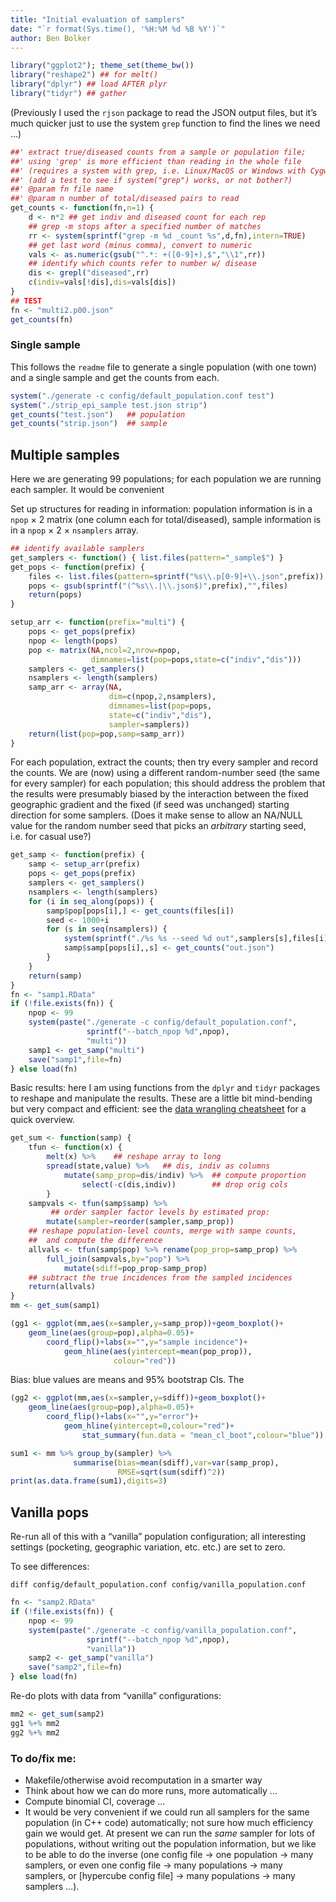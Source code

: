 ```yaml
---
title: "Initial evaluation of samplers"
date: "`r format(Sys.time(), '%H:%M %d %B %Y')`"
author: Ben Bolker
---
```


```r
library("ggplot2"); theme_set(theme_bw())
library("reshape2") ## for melt()
library("dplyr") ## load AFTER plyr
library("tidyr") ## gather
```

(Previously I used the `rjson` package to read the JSON output files,
but it's much quicker just to use the system `grep` function to find
the lines we need ...)

```r
##' extract true/diseased counts from a sample or population file;
##' using 'grep' is more efficient than reading in the whole file
##' (requires a system with grep, i.e. Linux/MacOS or Windows with Cygwin)
##' (add a test to see if system("grep") works, or not bother?)
##' @param fn file name
##' @param n number of total/diseased pairs to read
get_counts <- function(fn,n=1) {
    d <- n*2 ## get indiv and diseased count for each rep
    ## grep -m stops after a specified number of matches
    rr <- system(sprintf("grep -m %d _count %s",d,fn),intern=TRUE)
    ## get last word (minus comma), convert to numeric
    vals <- as.numeric(gsub("^.*: +([0-9]+),$","\\1",rr))
    ## identify which counts refer to number w/ disease
    dis <- grepl("diseased",rr)
    c(indiv=vals[!dis],dis=vals[dis])
}
## TEST
fn <- "multi2.p00.json"
get_counts(fn)
```

### Single sample

This follows the `readme` file to generate a single population (with one town)
and a single sample and get the counts from each.
```r
system("./generate -c config/default_population.conf test")
system("./strip_epi_sample test.json strip")
get_counts("test.json")   ## population
get_counts("strip.json")  ## sample
```

## Multiple samples

Here we are generating 99 populations; for each population
we are running each sampler.  It would be convenient

Set up structures for reading in information: population information is in a
`npop` $\times$ 2 matrix (one column each for total/diseased), sample information is in a
`npop` $\times$ 2 $\times$ `nsamplers` array.

```r
## identify available samplers
get_samplers <- function() { list.files(pattern="_sample$") }
get_pops <- function(prefix) {
    files <- list.files(pattern=sprintf("%s\\.p[0-9]+\\.json",prefix))
    pops <- gsub(sprintf("(^%s\\.|\\.json$)",prefix),"",files)
    return(pops)
}

setup_arr <- function(prefix="multi") {
    pops <- get_pops(prefix)
    npop <- length(pops)
    pop <- matrix(NA,ncol=2,nrow=npop,
                  dimnames=list(pop=pops,state=c("indiv","dis")))
    samplers <- get_samplers()
    nsamplers <- length(samplers)
    samp_arr <- array(NA,
                      dim=c(npop,2,nsamplers),
                      dimnames=list(pop=pops,
                      state=c("indiv","dis"),
                      sampler=samplers))
    return(list(pop=pop,samp=samp_arr))
}
```

For each population, extract the counts; then try every sampler and record the counts. We are (now) using a different random-number seed (the same for every sampler) for each population; this should address the problem that the results were presumably biased by the interaction between the fixed geographic gradient and the fixed (if seed was unchanged) starting direction for some samplers.  (Does it make sense to allow an NA/NULL value for the random number seed that picks an *arbitrary* starting seed, i.e. for casual use?)


```r
get_samp <- function(prefix) {
    samp <- setup_arr(prefix)
    pops <- get_pops(prefix)
    samplers <- get_samplers()
    nsamplers <- length(samplers)
    for (i in seq_along(pops)) {
        samp$pop[pops[i],] <- get_counts(files[i])
        seed <- 1000+i
        for (s in seq(nsamplers)) {
            system(sprintf("./%s %s --seed %d out",samplers[s],files[i],seed))
            samp$samp[pops[i],,s] <- get_counts("out.json")
        }
    }
    return(samp)
}
fn <- "samp1.RData"
if (!file.exists(fn)) {
    npop <- 99
    system(paste("./generate -c config/default_population.conf",
                 sprintf("--batch_npop %d",npop),
                 "multi"))
    samp1 <- get_samp("multi")
    save("samp1",file=fn)
} else load(fn)
```    

Basic results: here I am using functions from the `dplyr` and `tidyr` packages
to reshape and manipulate the results. These are a little bit mind-bending
but very compact and efficient: see the [data wrangling cheatsheet](http://www.rstudio.com/wp-content/uploads/2015/03/data-wrangling-cheatsheet.png) for a quick overview.


```r
get_sum <- function(samp) {
    tfun <- function(x) {
        melt(x) %>%    ## reshape array to long
        spread(state,value) %>%   ## dis, indiv as columns
            mutate(samp_prop=dis/indiv) %>%  ## compute proportion
                select(-c(dis,indiv))        ## drop orig cols
        }
    sampvals <- tfun(samp$samp) %>%
         ## order sampler factor levels by estimated prop:
        mutate(sampler=reorder(sampler,samp_prop))
    ## reshape population-level counts, merge with sampe counts,
    ##  and compute the difference
    allvals <- tfun(samp$pop) %>% rename(pop_prop=samp_prop) %>%
        full_join(sampvals,by="pop") %>%
            mutate(sdiff=pop_prop-samp_prop)
    ## subtract the true incidences from the sampled incidences
    return(allvals)
}
mm <- get_sum(samp1)
```

```r
(gg1 <- ggplot(mm,aes(x=sampler,y=samp_prop))+geom_boxplot()+
    geom_line(aes(group=pop),alpha=0.05)+
        coord_flip()+labs(x="",y="sample incidence")+
            geom_hline(aes(yintercept=mean(pop_prop)),
                       colour="red"))
```

Bias: blue values are means and 95% bootstrap CIs.  The

```r
(gg2 <- ggplot(mm,aes(x=sampler,y=sdiff))+geom_boxplot()+
    geom_line(aes(group=pop),alpha=0.05)+
        coord_flip()+labs(x="",y="error")+
            geom_hline(yintercept=0,colour="red")+
                stat_summary(fun.data = "mean_cl_boot",colour="blue"))
```

```r
sum1 <- mm %>% group_by(sampler) %>%
              summarise(bias=mean(sdiff),var=var(samp_prop),
                        RMSE=sqrt(sum(sdiff)^2))
print(as.data.frame(sum1),digits=3)
```

## Vanilla pops

Re-run all of this with a "vanilla" population configuration; all interesting
settings (pocketing, geographic variation, etc. etc.) are set to zero.

To see differences:
```
diff config/default_population.conf config/vanilla_population.conf
```

```r
fn <- "samp2.RData"
if (!file.exists(fn)) {
    npop <- 99
    system(paste("./generate -c config/vanilla_population.conf",
                 sprintf("--batch_npop %d",npop),
                 "vanilla"))
    samp2 <- get_samp("vanilla")
    save("samp2",file=fn)
} else load(fn)
```

Re-do plots with data from "vanilla" configurations:

```r
mm2 <- get_sum(samp2)
gg1 %+% mm2
gg2 %+% mm2
```

### To do/fix me:

* Makefile/otherwise avoid recomputation in a smarter way
* Think about how we can do more runs, more automatically ...
* Compute binomial CI, coverage ...
* It would be very convenient if we could run all samplers for the same population (in C++ code) automatically; not sure how much efficiency gain we would get.  At present we can run the *same* sampler for lots of populations, without writing out the population information, but we like to be able to do the inverse (one config file $\to$ one population $\to$ many samplers, or even one config file $\to$ many populations $\to$ many samplers, or [hypercube config file] $\to$ many populations $\to$ many samplers ...).

